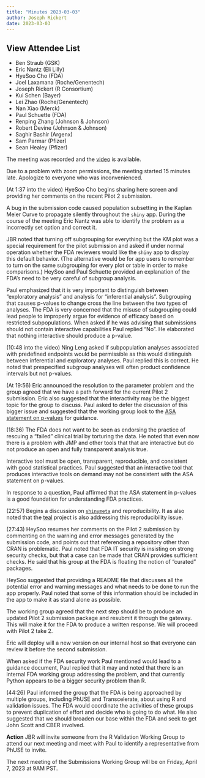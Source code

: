 ```yaml
---
title: "Minutes 2023-03-03"
author: Joseph Rickert
date: 2023-03-03
---
```


::: {.callout-tip collapse="true"}
## View Attendee List

- Ben Straub (GSK)
- Eric Nantz (Eli Lilly)
- HyeSoo Cho (FDA)
- Joel Laxamana (Roche/Genentech)
- Joseph Rickert (R Consortium)
- Kui Schen (Bayer)
- Lei Zhao (Roche/Genentech)
- Nan Xiao (Merck)
- Paul Schuette (FDA)
- Renping Zhang (Johnson & Johnson)
- Robert Devine (Johnson & Johnson)
- Saghir Bashir (Argenx)
- Sam Parmar (Pfizer)
- Sean Healey (Pfizer)
:::

The meeting was recorded and the [video](https://positpbc.zoom.us/rec/share/q2j9oskw1QXsUzjeI9NfdvBFYZcy6ml1aqCqGYRmtUC_NeH7RYUKePzyfj-e1OIS.y_DcC-vgNR4sVWjw) is available.

Due to a problem with zoom permissions, the meeting started 15 minutes late. Apologize to everyone who was inconvenienced.

(At 1:37 into the video) HyeSoo Cho begins sharing here screen and providing her comments on the recent Pilot 2 submission.

A bug in the submission code caused population subsetting in the Kaplan Meier Curve to propagate silently throughout the `shiny` app. During the course of the meeting Eric Nantz was able to identify the problem as a incorrectly set option and correct it.

JBR noted that turning off subgrouping for everything but the KM plot was a special requirement for the pilot submission and asked if under normal operation whether the FDA reviewers would like the `shiny` app to display this default behavior. (The alternative would be for app users to remember to turn on the same subgrouping for every plot or table in order to make comparisons.) HeySoo and Paul Schuette provided an explanation of the FDA's need to be very careful of subgroup analysis. 

Paul emphasized that it is very important to distinguish between "exploratory analysis" and analysis for "inferential analysis". Subgrouping that causes p-values to change cross the line between the two types of analyses. The FDA is very concerned that the misuse of subgrouping could lead people to improperly argue for evidence of efficacy based on restricted subpopulations. When asked if he was advising that submissions should not contain interactive capabilities Paul replied "No". He elaborated that nothing interactive should produce a p-value.

(10:48 into the video) Ning Leng asked if subpopulation analyses associated with predefined endpoints would be permissible as this would distinguish between inferential and exploratory analyses. Paul replied this is correct. He noted that prespecified subgroup analyses will often product confidence intervals but not p-values.

(At 19:56) Eric announced the resolution to the parameter problem and the group agreed that we have a path forward for the current Pilot 2 submission. Eric also suggested that the interactivity may be the biggest topic for the group to discuss. Paul asked to defer the discussion of this bigger issue and suggested that the working group look to the  [ASA statement on p-values](https://amstat.tandfonline.com/doi/full/10.1080/00031305.2016.1154108#.ZAKTTuzML0q) for guidance.

(18:36) The FDA does not want to be seen as endorsing the practice of rescuing a "failed" clinical trial by torturing the data. He noted that even now there is a problem with JMP and other tools that that are interactive but do not produce an open and fully transparent analysis true. 

Interactive tool must be open, transparent, reproducible, and consistent with good statistical practices. Paul suggested that an interactive tool that produces interactive tools on demand may not be consistent with the ASA statement on p-values.

In response to a question, Paul affirmed that the ASA statement in p-values is a good foundation for understanding FDA practices.

(22:57) Begins a discussion on [`shinymeta`](https://github.com/rstudio/shinymeta) and reproducibility. It as also noted that the [teal](https://insightsengineering.github.io/teal.code/main/articles/teal-code.html) project is also addressing this reproducibility issue.

(27:43) HeySoo resumes her comments on the Pilot 2 submission by commenting on the warning and error messages generated by the submission code, and points out that referencing a repository other than CRAN is problematic. Paul noted that FDA IT security is insisting on strong security checks, but that a case can be made that CRAN provides sufficient checks. He said that his group at the FDA is floating the notion of "curated" packages.

HeySoo suggested that providing a README file that discusses all the potential error and warning messages and what needs to be done to run the app properly. Paul noted that some of this information should be included in the app to make it as stand alone as possible.

The working group agreed that the next step should be to produce an updated Pilot 2 submission package and resubmit it through the gateway. This will make it for the FDA to produce a written response. We will proceed with Pilot 2 take 2.

Eric will deploy will a new version on our internal host so that everyone can review it before the second submission.

When asked if the FDA security work Paul mentioned would lead to a guidance document, Paul replied that it  may and noted that there is an internal FDA working group addressing the problem, and that currently Python appears to be a bigger security problem than R.

(44:26) Paul informed the group that the FDA is being approached by multiple groups, including PhUSE and Transcelerate, about using R and validation issues. The FDA would coordinate the activities of these groups to prevent duplication of effort and decide who is going to do what. He also suggested that we should broaden our base within the FDA and seek to get John Scott and CBER involved.

**Action** JBR will invite someone from the R Validation Working Group to attend our next meeting and meet with Paul to identify a representative from PhUSE to invite.

The next meeting of the Submissions Working Group will be on Friday, April 7, 2023 at 9AM PST.

